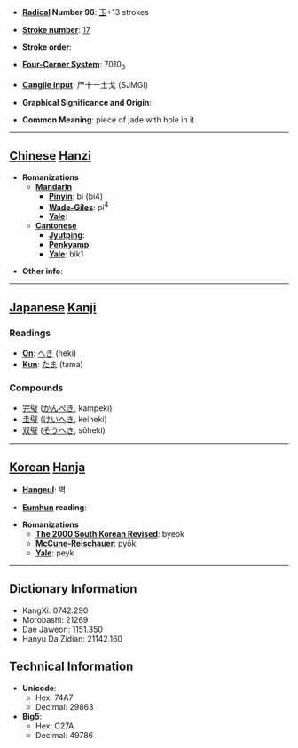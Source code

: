 * '''[[Wiktionary:Chinese radical index| Radical]] Number 96''': [[Wiktionary:Chinese radical index 玉|玉]]+13 strokes

* '''[[Wiktionary:Chinese total strokes index|Stroke number]]''': [[Wiktionary:Chinese total strokes index 17|17]]

* '''Stroke order''': 

* '''[[Wiktionary:Chinese four corner index|Four-Corner System]]''': 7010<sub>3</sub>

* '''[[Wiktionary:Chinese Cangjie index|Cangjie input]]''': 尸十一土戈 (SJMGI)

* '''Graphical Significance and Origin''': 

* '''Common Meaning''': piece of jade with hole in it

----

== [[Chinese]] [[Hanzi]] ==

* '''Romanizations'''
** '''[[Mandarin]]'''
*** '''[[Pinyin]]''': bì (bi4)
*** '''[[Wade-Giles]]''': pi<sup>4</sup>
*** '''[[Yale]]''': 
** '''[[Cantonese]]'''
*** '''[[Jyutping]]''':
*** '''[[Penkyamp]]''': 
*** '''[[Yale]]''': bik1

* '''Other info''': 

----

== [[Japanese]] [[Kanji]] ==

===Readings===
* '''[[On]]''': [[へき]] (heki)
* '''[[Kun]]''': [[たま]] (tama)
===Compounds===
*[[完璧]] ([[かんぺき]], kampeki)
*[[圭璧]] ([[けいへき]], keiheki)
*[[双璧]] ([[そうへき]], sōheki)
----

== [[Korean]] [[Hanja]] ==

* '''[[Hangeul]]''': 벽

* '''[[Eumhun]] reading''': 

* '''Romanizations'''
** '''[[The 2000 South Korean Revised Romanization|The 2000 South Korean Revised]]''': byeok
** '''[[McCune-Reischauer]]''': pyŏk
** '''[[Yale]]''': peyk

----

== Dictionary Information ==

* KangXi: 0742.290
* Morobashi: 21269
* Dae Jaweon: 1151.350
* Hanyu Da Zidian: 21142.160

== Technical Information ==

* '''Unicode''':
** Hex: 74A7
** Decimal: 29863
* '''Big5''':
** Hex: C27A
** Decimal: 49786